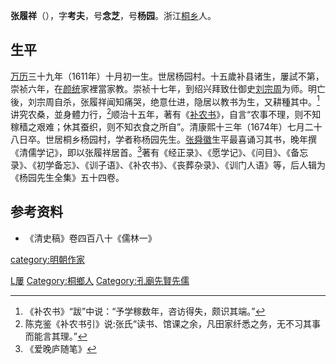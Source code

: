 '''张履祥'''（{{bd|1611年||1674年|catIdx=Z張}}），字'''考夫'''，号'''念芝'''，号'''杨园'''。浙江[[桐乡|桐乡]]人。

== 生平 ==
[[万历|万历]]三十九年（1611年）十月初一生。世居杨园村。十五歲补县诸生，屢試不第，崇祯六年，在[[颜统|颜统]]家裡當家教。崇祯十七年，到绍兴拜致仕御史[[刘宗周|刘宗周]]为师。明亡後，刘宗周自杀，张履祥闻知痛哭，绝意仕进，隐居以教书为生，又耕種其中。<ref>《补农书》“跋”中说：“予学稼数年，咨访得失，颇识其端。” </ref>讲究农桑，並身體力行，<ref>陈克鉴《补农书引》说:张氏“读书、馆课之余，凡田家纤悉之务，无不习其事而能言其理。”</ref>顺治十五年，著有《[[补农书|补农书]]》，自言“农事不理，则不知稼穑之艰难；休其蚕织，则不知衣食之所自”。清康熙十三年（1674年）七月二十八日卒。世居桐乡杨园村，学者称杨园先生。[[张舜徽|张舜徽]]生平最喜诵习其书，晚年撰《清儒学记》，即以张履祥居首。<ref>《爱晚庐随笔》</ref>著有《经正录》、《愿学记》、《问目》、《备忘录》、《初学备忘》、《训子语》、《补农书》、《丧葬杂录》、《训门人语》等，后人辑为《杨园先生全集》五十四卷。

== 参考资料 ==
{{reflist}}
*《清史稿》卷四百八十《儒林一》

{{Authority control}}

{{DEFAULTSORT:}}
[[Category:張姓|L屢]]
[[Category:桐鄉人|Category:桐鄉人]]
[[category:明朝作家|category:明朝作家]]
[[Category:孔廟先賢先儒|Category:孔廟先賢先儒]]